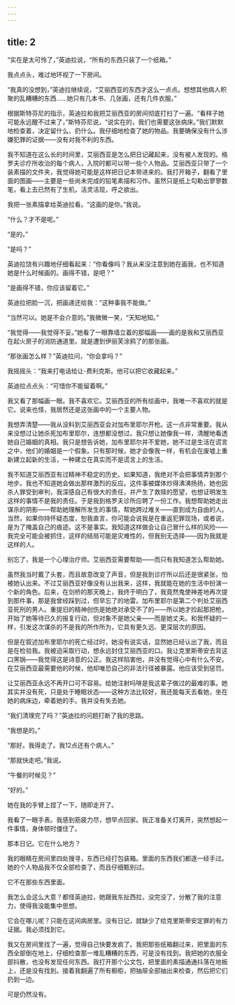 ```yaml
---
---
---
```

title: 2
---




“实在是太可怜了，”英迪拉说，“所有的东西只装了一个纸箱。”

我点点头，难过地环视了一下房间。

“我真的没想到，”英迪拉继续说，“艾丽西亚的东西才这么一点点。想想其他病人积聚的乱糟糟的东西……她只有几本书、几张画，还有几件衣服。”

根据斯特芬尼的指示，英迪拉和我把艾丽西亚的房间彻底打扫了一遍。“看样子她可能永远醒不过来了，”斯特芬尼说，“说实在的，我们也需要这张病床。”我们默默地检查着，决定留什么、扔什么。我仔细地检查了她的物品。我要确保没有什么涉嫌犯罪的证据——没有对我不利的东西。

我不知道在这么长的时间里，艾丽西亚是怎么把日记藏起来，没有被人发现的。格罗夫诊疗所收治的每个病人，入院时都可以带一些个人物品。艾丽西亚只带了一个装素描的文件夹，我觉得她可能是这样把日记本带进来的。我打开箱子，翻看了里面的图画——主要是一些尚未完成的铅笔素描和习作。虽然只是纸上勾勒出寥寥数笔，看上去已然有了生机，活灵活现，呼之欲出。

我把一张素描拿给英迪拉看。“这画的是你。”我说。

“什么？才不是呢。”

“是的。”

“是吗？”

英迪拉饶有兴趣地仔细看起来：“你看像吗？我从来没注意到她在画我，也不知道她是什么时候画的。画得不错，是吧？”

“是画得不错，你应该留着它。”

英迪拉把脸一沉，把画递还给我：“这种事我不能做。”

“当然可以。她是不会介意的。”我微微一笑，“天知地知。”

“我觉得——我觉得不妥。”她看了一眼靠墙立着的那幅画——画的是我和艾丽西亚在起火房子的消防通道里。就是遭到伊丽芙涂鸦了的那张画。

“那张画怎么样？”英迪拉问，“你会拿吗？”

我摇摇头：“我来打电话给让-费利克斯。他可以把它收藏起来。”

英迪拉点点头：“可惜你不能留着啊。”

我又看了那幅画一眼。我不喜欢它。艾丽西亚的所有绘画中，我唯一不喜欢的就是它。说来也怪，我居然还是这张画中的一个主要人物。

我想弄清楚——我从没料到艾丽西亚会对加布里耶尔开枪。这一点非常重要。我从来没想过让她杀死加布里耶尔，连想都没想过。我只想让她像我一样，清醒地看透她自己婚姻的真相。我只是想告诉她，加布里耶尔并不爱她，她不过是生活在谎言之中，他们的婚姻是一个假象。只有那时候，她才会像我一样，有机会在废墟上重新建立起新的生活，一种建立在真实而不是谎言上的生活。

我不知道艾丽西亚有过精神不稳定的历史。如果知道，我绝对不会把事情弄到那个地步。我也不知道她会做出那样激烈的反应。这件事被媒体炒得沸沸扬扬，她也因杀人罪受到审判，我深感自己有很大的责任，并产生了救赎的愿望，也想证明发生这样的事情不是我的责任。于是我到格罗夫诊所应聘了一份工作。我想帮助她走出谋杀的阴影——帮助她理解所发生的事情，帮她跨过难关——直到成为自由的人。当然，如果你持怀疑态度，恕我直言，你可能会说我是在重返犯罪现场，或者说，是为了掩盖自己的痕迹。这不是事实。我知道这样做会让自己冒什么样的风险——我完全可能会被抓住，这样的结局可能是灾难性的，但我别无选择——因为我就是这样的人。

别忘了，我是一个心理治疗师。艾丽西亚需要帮助——而只有我知道怎么帮助她。

虽然我当时戴了头套，而且故意改变了声音，但是我到诊疗所以后还是很紧张，怕被她认出来。不过艾丽西亚好像没有认出我来，这样，我就能在她的生活中扮演一个新的角色。后来，在剑桥的那天晚上，我终于明白了，我竟然鬼使神差地再次提到那件事，那是我曾经踩到过，但早忘了的地雷。加布里耶尔是第二个判处艾丽西亚死刑的男人。重提旧的精神创伤是她绝对承受不了的——所以她才捡起那把枪，开始了她等待已久的报复行动，但对象不是她父亲——而是她丈夫。和我怀疑的一样，引发这次谋杀的不是我的所作所为，它具有更久远、更深层次的原因。

但是在叙述加布里耶尔的死亡经过时，她没有说实话，显然她已经认出了我，而且是在检验我。我被迫采取行动，想永远封住艾丽西亚的口。我让克里斯蒂安去背这口黑锅——我觉得这是诗意的公正。我这样陷害他，并没有觉得心中有什么不安。在艾丽西亚最需要他的时候，他却唯恐自己的非法行径被暴露。他应该受到惩罚。

让艾丽西亚永远不再开口可不容易。给她注射吗啡是我这辈子做过的最难的事。她其实并没有死，只是处于睡眠状态——这种方法比较好，我还能每天去看她，坐在她的病床边，牵着她的手。我并没有失去她。

“我们清理完了吗？”英迪拉的问题打断了我的思路。

“我想是的。”

“那好。我得走了。我12点还有个病人。”

“那就快走吧。”我说。

“午餐的时候见？”

“好的。”

她在我的手臂上捏了一下，随即走开了。

我看了一眼手表。我感到筋疲力尽，想早点回家。我正准备关灯离开，突然想起一件事情，身体顿时僵住了。

那本日记。它在什么地方？

我的眼睛在房间里四处搜寻，东西已经打包装箱。里面的东西我们都逐一经手过。她的个人物品我不仅全部检查了，而且仔细甄别过。

它不在那些东西里面。

我怎么会这么大意？都怪英迪拉，她跟我东扯西拉，没完没了，分散了我的注意力，使得我没能集中思想。

它会在哪儿呢？只能在这间病房里。没有日记，就缺少了给克里斯蒂安定罪的有力证据。我必须找到它。

我又在房间里找了一遍，觉得自己快要发疯了。我把那些纸箱翻过来，把里面的东西全部倒在地上，仔细检查那一堆乱糟糟的东西，可是没有找到。我把她的衣服全部抖散，也没有发现任何东西。我打开那个公文包，把里面的素描通通抖落在地板上，还是没有找到。接着我翻遍了所有橱柜，把抽屉全部抽出来检查，然后把它们扔到一边。

可是仍然没有。